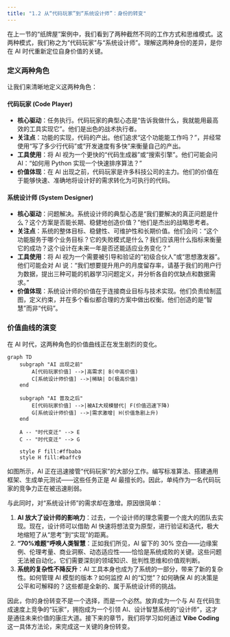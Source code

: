 ```yaml
---
title: "1.2 从“代码玩家”到“系统设计师”：身份的转变"
---
```


在上一节的“纸牌屋”案例中，我们看到了两种截然不同的工作方式和思维模式。这两种模式，我们称之为“代码玩家”与“系统设计师”。理解这两种身份的差异，是你在 AI 时代重新定位自身价值的关键。

### 定义两种角色

让我们来清晰地定义这两种角色：

#### **代码玩家 (Code Player)**

- **核心驱动**：任务执行。代码玩家的典型心态是“告诉我做什么，我就能用最高效的工具实现它”。他们是出色的战术执行者。
- **关注点**：功能的实现，代码的产出。他们追求“这个功能能工作吗？”，并经常使用“写了多少行代码”或“开发速度有多快”来衡量自己的产出。
- **工具使用**：将 AI 视为一个更快的“代码生成器”或“搜索引擎”。他们可能会问 AI：“如何用 Python 实现一个快速排序算法？”
- **价值体现**：在 AI 出现之前，代码玩家是许多科技公司的主力。他们的价值在于能够快速、准确地将设计好的需求转化为可执行的代码。

#### **系统设计师 (System Designer)**

- **核心驱动**：问题解决。系统设计师的典型心态是“我们要解决的真正问题是什么？这个方案是否能长期、稳健地创造价值？”他们是杰出的战略思考者。
- **关注点**：系统的整体目标、稳健性、可维护性和长期价值。他们会问：“这个功能服务于哪个业务目标？它的失败模式是什么？我们应该用什么指标来衡量它的成功？这个设计在未来一年是否还能适应业务变化？”
- **工具使用**：将 AI 视为一个需要被引导和验证的“初级合伙人”或“思想激发器”。他们可能会对 AI 说：“我们想要提升用户的月度留存率，请基于我们的用户行为数据，提出三种可能的机器学习问题定义，并分析各自的优缺点和数据需求。”
- **价值体现**：系统设计师的价值在于连接商业目标与技术实现。他们负责绘制蓝图，定义约束，并在多个看似都合理的方案中做出权衡。他们创造的是“智慧”而非“代码”。

### 价值曲线的演变

在 AI 时代，这两种角色的价值曲线正在发生剧烈的变化。


```mermaid
graph TD
    subgraph "AI 出现之前"
        A[代码玩家价值] -->|高需求| B(中高价值)
        C[系统设计师价值] -->|稀缺| D(极高价值)
    end
    
    subgraph "AI 普及之后"
        E[代码玩家价值] -->|被AI大规模替代| F(价值迅速下降)
        G[系统设计师价值] -->|需求激增| H(价值急剧上升)
    end
    
    A -- "时代变迁" --> E
    C -- "时代变迁" --> G

    style F fill:#ffbaba
    style H fill:#baffc9
```

如图所示，AI 正在迅速接管“代码玩家”的大部分工作。编写标准算法、搭建通用框架、生成单元测试——这些任务正是 AI 最擅长的。因此，单纯作为一名代码玩家的竞争力正在被迅速削弱。

与此同时，对“系统设计师”的需求却在激增。原因很简单：

1.  **AI 放大了设计师的影响力**：过去，一个设计师的理念需要一个庞大的团队去实现。现在，设计师可以借助 AI 快速将想法变为原型，进行验证和迭代，极大地缩短了从“思考”到“实现”的距离。
2.  **“70%难题”呼唤人类智慧**：正如我们所见，AI 留下的 30% 空白——边缘案例、伦理考量、商业洞察、动态适应性——恰恰是系统成败的关键。这些问题无法被自动化，它们需要深刻的领域知识、批判性思维和价值观判断。
3.  **系统的复杂性不降反升**：AI 工具本身也成为了系统的一部分，带来了新的复杂性。如何管理 AI 模型的版本？如何监控 AI 的“幻觉”？如何确保 AI 的决策是公平和可解释的？这些都是全新的、属于系统设计师的挑战。

因此，你的身份转变不是一个选择，而是一个必然。放弃成为一个与 AI 在代码生成速度上竞争的“玩家”，拥抱成为一个引领 AI、设计智慧系统的“设计师”，这才是通往未来价值的康庄大道。接下来的章节，我们将学习如何通过 **Vibe Coding** 这一具体方法论，来完成这一关键的身份转变。
